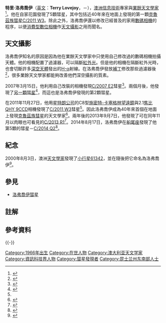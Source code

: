 {{noteTA
|1=zh-cn:特里; zh-tw:泰瑞; zh-hk:泰利;
|2=zh-cn:洛弗乔伊; zh-tw:洛弗喬伊; zh-hk:羅夫哉;
}}
{{Infobox person
| name        = 特里·洛弗喬伊
| image       = <!-- just the filename, without the File: or Image: prefix -->
| alt         = 
| caption     = 
| birth_date  =  {{birth date and age|1966|11|20|df=y}}
| birth_place = {{AUS}}[[昆士蘭省|昆士蘭省]][[布里斯班|布里斯班]]
| residence   = {{AUS}}[[昆士蘭省|昆士蘭省]]{{link-en|當蘭斯|Thornlands, Queensland}}
| death_date  = <!-- {{Death date and age|YYYY|MM|DD|YYYY|MM|DD}} or {{Death-date and age|Month DD, YYYY|Month DD, YYYY}} (death date then birth date) -->
| death_place =
| death_cause = 
| nationality = {{AUS}}
| other_names = 
| known_for   =  [[天文攝影|天文攝影]]
| notable_works = [[C/2007_E2|C/2007 E2]]<br>[[C/2007_K5|C/2007 K5]]<br>[[C/2011_W3|C/2011 W3]]<br>[[C/2013_R1|C/2013 R1]]<br>[[C/2014_Q2|C/2014 Q2]]
| occupation  = [[天文愛好者|業餘天文學家]] 
| website     = <!-- {{URL|Example.com}} -->
}}
{{multiple image
 | direction = vertical
 | width = 150
 | header= 洛弗喬伊發現的彗星
 | image1 = Iss030e015472 Edit.jpg
 | alt1 = 
 | caption1 = [[C/2011_W3|C/2011 W3]]
 | image2 = C2007 E2 Lovejoy.jpg
 | alt2 =  
 | caption2 = [[C/2007_E2|C/2007 E2]]
 | image3 = 07-0509 lovejoy martinez fal vcastro RAC3019.JPG
 | alt3 = 
 | caption3 = [[C/2007_K5|C/2007 K5]]
 }}

'''特里·洛弗喬伊'''（[[英文|英文]]：'''Terry Lovejoy'''，{{birth date|1966|11|20}}－），[[澳洲|澳洲]][[信息技術|信息技術]]專家與[[天文愛好者|業餘天文學家]]<ref name="space2011">{{cite web | url= http://www.space.com/13957-doomed-sungrazing-comet-terry-lovejoy-interview.html | title= Ode to a Comet: Q & A With Discoverer of Sungrazing Comet Lovejoy | first= Clara | last= Moskowitz | publisher= SPACE.com | accessdate= 2015-01-21 | date= 2011-12-25 | archive-date= 2021-01-13 | archive-url= https://web.archive.org/web/20210113022423/https://www.space.com/13957-doomed-sungrazing-comet-terry-lovejoy-interview.html | dead-url= no }}</ref>。他在自家花園發現了5顆彗星，其中包括近40年來在地面上發現的第一顆[[克魯茲族彗星|克魯茲族彗星]][[C/2011_W3|C/2011 W3]]。除此之外，洛弗喬伊還以修改已經普及的家用[[數碼相機|數碼相機]]的程序，以便[[傻瓜相機|消費型數位相機]]作[[天文攝影|天文攝影]]之用而聞名。

== 天文攝影 ==
洛弗喬伊知名的原因是因為他在業餘天文學家中只使用自己修改過的數碼相機拍攝天體。他的相機配置了過濾器，可以隔斷[[紅外光|紅外光]]。但是他的相機在隔斷紅外光時，也會切斷許多[[深空天體|深空天體]]發出的[[H-α|H-α]]射線{{註|同樣為紅色的[[發射譜線|發射譜線]]}}。在洛弗喬伊發放[[補丁|補丁]]修改那些過濾器後<ref>{{cite web|first=Terry |last=Lovejoy |url=http://www.pbase.com/terrylovejoy/iraamod |archiveurl=https://web.archive.org/web/20040805131809/http://www.pbase.com/terrylovejoy/iraamod |archivedate=2004-08-05 |title='Improving' the 300D for Astro |publisher=PBase.com |accessdate=2015-01-21 |deadurl=yes }}</ref>，很多業餘天文學家都能夠改善他們深空攝影的質素。

2007年3月15日，他利用自己改裝的相機發現[[C/2007_E2|C/2007 E2]]彗星<ref>{{cite news|last=De Groot|first=Vanessa|title=Stellar discovery from the back yard|newspaper=The Courier Mail|date=2007-03-23|page=7}}</ref>。兩個月後，他發現了[[C/2007_K5|另一顆彗星]]<ref name=Yoshida>{{cite web |url=http://www.aerith.net/comet/catalog/2007K5/2007K5.html |title=C/2007 K5 ( Lovejoy ) |work=Comet Catalog |first=Seiichi |last=Yoshida |accessdate=2015-01-21 |date=2007-09-23 |archive-date=2012-09-10 |archive-url=https://www.webcitation.org/6AZi4P9Wh?url=http://www.aerith.net/comet/catalog/2007K5/2007K5.html |dead-url=no }}</ref>，而這也是洛弗喬伊發現的第2顆彗星。

在2011年11月27日，他用[[星特朗|星特朗公司]]的C8型[[施密特-卡塞格林望遠鏡|施密特-卡塞格林望遠鏡]]與2.1[[焦比|焦比]][[QHY_9|QHY 9]]CCD相機發現了[[C/2011_W3|C/2011 W3]]彗星<ref name="space2011"/>。因此洛弗喬伊成為40年來首個在地面上發現[[克魯茲族彗星|克魯茲族彗星]]的天文學家<ref>{{cite news|last=Smith|first=Deborah|title=Cosmic escape artist dazzles with a dash past the sun|newspaper=The Sydney Morning Herald|date=28 December 2011|page=6}}</ref>。兩年後的2013年9月7日，他發現了可在同年11月以肉眼也可看見的[[C/2013_R1|C/2013 R1]]<ref>{{cite web | url= http://scully.cfa.harvard.edu/cgi-bin/returnprepeph.cgi?d=c&o=CK13R010 | title= Elements and Ephemeris for C/2013 R1 (Lovejoy) | publisher= [[IAU|IAU]] | accessdate= 2015-01-21 | archive-date= 2014-05-17 | archive-url= https://web.archive.org/web/20140517233709/http://scully.cfa.harvard.edu/cgi-bin/returnprepeph.cgi?d=c&o=CK13R010 | dead-url= yes }}</ref>。2014年8月17日，洛弗喬伊在[[船尾座|船尾座]]發現了他第5顆的彗星－[[C/2014_Q2|C/2014 Q2]]<ref>{{cite web|last1=King|first1=Bob|title=Australian Amateur Terry Lovejoy Discovers New Comet|url=http://www.universetoday.com/114012/australian-amateur-terry-lovejoy-discovers-new-comet/|website=universetoday.com|accessdate=2014-08-20|archive-date=2020-11-11|archive-url=https://web.archive.org/web/20201111200859/https://www.universetoday.com/114012/australian-amateur-terry-lovejoy-discovers-new-comet/|dead-url=no}}</ref>。

== 紀念 ==
2000年8月3日，澳洲[[天文學家|天文學家]]{{link-en|戈登·格萊德|Gordon J. Garradd}}發現了[[小行星61342|小行星61342]]，並在隨後把它命名為洛弗喬伊<ref>{{cite web | url= http://ssd.jpl.nasa.gov/sbdb.cgi?sstr=61342+Lovejoy#content | title= 61342 Lovejoy (2000 PJ3) | publisher= [[NASA|NASA]] | accessdate= 2013-01-21 | date= 2015-01-21 | archive-date= 2011-06-10 | archive-url= https://web.archive.org/web/20110610205928/http://ssd.jpl.nasa.gov/sbdb.cgi?sstr=61342+Lovejoy#content | dead-url= no }}</ref>。

== 參見 ==
*[[洛弗喬伊彗星|洛弗喬伊彗星]]

== 註解 ==
<references group="註"/>

== 參考資料 ==
{{reflist}}

{{-}}
{{Portal bar|天文學}}
{{彗星}}
{{DEFAULTSORT:Lovejoy, Terry}}

[[Category:1966年出生|Category:1966年出生]]
[[Category:在世人物|Category:在世人物]]
[[Category:澳大利亚天文学家|Category:澳大利亚天文学家]]
[[Category:資訊科技界人物|Category:資訊科技界人物]]
[[Category:彗星發現者|Category:彗星發現者]]
[[Category:昆士兰州东南部人士|Category:昆士兰州东南部人士]]